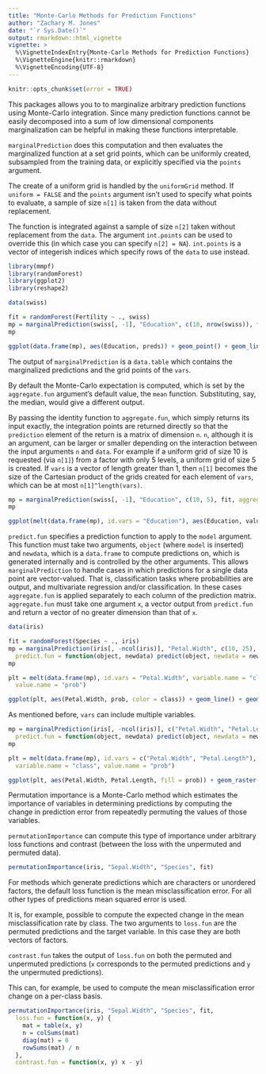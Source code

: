 ```yaml
---
title: "Monte-Carlo Methods for Prediction Functions"
author: "Zachary M. Jones"
date: "`r Sys.Date()`"
output: rmarkdown::html_vignette
vignette: >
  %\VignetteIndexEntry{Monte-Carlo Methods for Prediction Functions}
  %\VignetteEngine{knitr::rmarkdown}
  %\VignetteEncoding{UTF-8}
---
```


```r
knitr::opts_chunk$set(error = TRUE)
```
This packages allows you to to marginalize arbitrary prediction functions using Monte-Carlo integration. Since many prediction functions cannot be easily decomposed into a sum of low dimensional components marginalization can be helpful in making these functions interpretable.

`marginalPrediction` does this computation and then evaluates the marginalized function at a set grid points, which can be uniformly created, subsampled from the training data, or explicitly specified via the `points` argument.

The create of a uniform grid is handled by the `uniformGrid` method. If `uniform = FALSE` and the `points` argument isn't used to specify what points to evaluate, a sample of size `n[1]` is taken from the data without replacement.

The function is integrated against a sample of size `n[2]` taken without replacement from the `data`. The argument `int.points` can be used to override this (in which case you can specify `n[2] = NA`). `int.points` is a vector of integerish indices which specify rows of the `data` to use instead.

```r
library(mmpf)
library(randomForest)
library(ggplot2)
library(reshape2)

data(swiss)

fit = randomForest(Fertility ~ ., swiss)
mp = marginalPrediction(swiss[, -1], "Education", c(10, nrow(swiss)), fit)
mp

ggplot(data.frame(mp), aes(Education, preds)) + geom_point() + geom_line()
```

The output of `marginalPrediction` is a `data.table` which contains the marginalized predictions and the grid points of the `vars`.

By default the Monte-Carlo expectation is computed, which is set by the `aggregate.fun` argument's default value, the `mean` function. Substituting, say, the median, would give a different output.

By passing the identity function to `aggregate.fun`, which simply returns its input exactly, the integration points are returned directly so that the `prediction` element of the return is a matrix of dimension `n`. `n`, although it is an argument, can be larger or smaller depending on the interaction between the input arguments `n` and `data`. For example if a uniform grid of size 10 is requested (via `n[1]`) from a factor with only 5 levels, a uniform grid of size 5 is created. If `vars` is a vector of length greater than 1, then `n[1]` becomes the size of the Cartesian product of the grids created for each element of `vars`, which can be at most `n[1]^length(vars)`.

```r
mp = marginalPrediction(swiss[, -1], "Education", c(10, 5), fit, aggregate.fun = identity)
mp

ggplot(melt(data.frame(mp), id.vars = "Education"), aes(Education, value, group = variable)) + geom_point() + geom_line()
````

`predict.fun` specifies a prediction function to apply to the `model` argument. This function must take two arguments, `object` (where `model` is inserted) and `newdata`, which is a `data.frame` to compute predictions on, which is generated internally and is controlled by the other arguments. This allows `marginalPrediction` to handle cases in which predictions for a single data point are vector-valued. That is, classification tasks where probabilities are output, and multivariate regression and/or classification. In these cases `aggregate.fun` is applied separately to each column of the prediction matrix. `aggregate.fun` must take one argument `x`, a vector output from `predict.fun` and return a vector of no greater dimension than that of `x`.

```r
data(iris)

fit = randomForest(Species ~ ., iris)
mp = marginalPrediction(iris[, -ncol(iris)], "Petal.Width", c(10, 25), fit,
  predict.fun = function(object, newdata) predict(object, newdata = newdata, type = "prob"))
mp

plt = melt(data.frame(mp), id.vars = "Petal.Width", variable.name = "class",
  value.name = "prob")

ggplot(plt, aes(Petal.Width, prob, color = class)) + geom_line() + geom_point()
```

As mentioned before, `vars` can include multiple variables.

```r
mp = marginalPrediction(iris[, -ncol(iris)], c("Petal.Width", "Petal.Length"), c(10, 25), fit,
  predict.fun = function(object, newdata) predict(object, newdata = newdata, type = "prob"))
mp

plt = melt(data.frame(mp), id.vars = c("Petal.Width", "Petal.Length"),
  variable.name = "class", value.name = "prob")

ggplot(plt, aes(Petal.Width, Petal.Length, fill = prob)) + geom_raster() + facet_wrap(~ class)
```

Permutation importance is a Monte-Carlo method which estimates the importance of variables in determining predictions by computing the change in prediction error from repeatedly permuting the values of those variables.

`permutationImportance` can compute this type of importance under arbitrary loss functions and contrast (between the loss with the unpermuted and permuted data).


```r
permutationImportance(iris, "Sepal.Width", "Species", fit)
```

For methods which generate predictions which are characters or unordered factors, the default loss function is the mean misclassification error. For all other types of predictions mean squared error is used.

It is, for example, possible to compute the expected change in the mean misclassification rate by class. The two arguments to `loss.fun` are the permuted predictions and the target variable. In this case they are both vectors of factors.

`contrast.fun` takes the output of `loss.fun` on both the permuted and unpermuted predictions (`x` corresponds to the permuted predictions and `y` the unpermuted predictions).

This can, for example, be used to compute the mean misclassification error change on a per-class basis.

```r
permutationImportance(iris, "Sepal.Width", "Species", fit,
  loss.fun = function(x, y) {
    mat = table(x, y)
    n = colSums(mat)
    diag(mat) = 0
    rowSums(mat) / n
  },
  contrast.fun = function(x, y) x - y)
```
